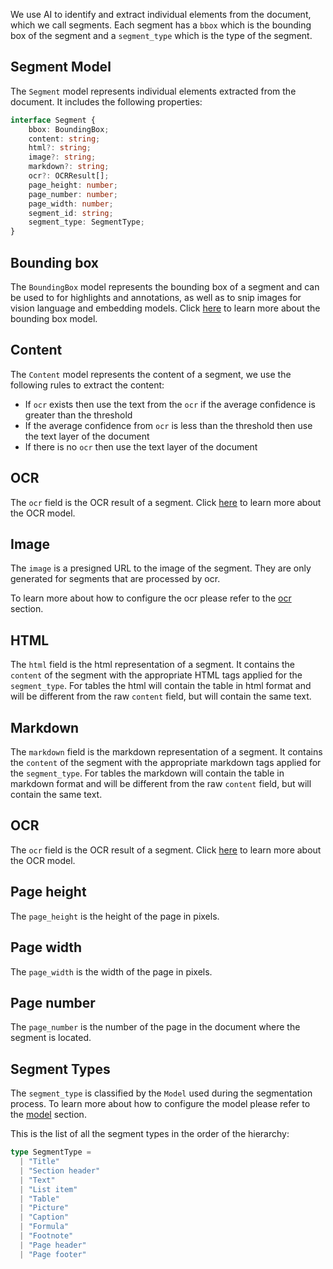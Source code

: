 We use AI to identify and extract individual elements from the document, which we call segments.
Each segment has a `bbox` which is the bounding box of the segment and a `segment_type` which is the type of the segment.

## Segment Model

The `Segment` model represents individual elements extracted from the document. It includes the following properties:

```typescript
interface Segment {
    bbox: BoundingBox;
    content: string;
    html?: string;
    image?: string;
    markdown?: string;
    ocr?: OCRResult[];
    page_height: number;
    page_number: number;
    page_width: number;
    segment_id: string;
    segment_type: SegmentType; 
}
```

## Bounding box

The `BoundingBox` model represents the bounding box of a segment and can be used to for highlights and annotations, as well as to snip images for vision language and embedding models.
Click [here](/bounding-box) to learn more about the bounding box model.

## Content

The `Content` model represents the content of a segment, we use the following rules to extract the content:

- If `ocr` exists then use the text from the `ocr` if the average confidence is greater than the threshold
- If the average confidence from `ocr` is less than the threshold then use the text layer of the document
- If there is no `ocr` then use the text layer of the document

## OCR

The `ocr` field is the OCR result of a segment. Click [here](/ocr) to learn more about the OCR model.

## Image

The `image` is a presigned URL to the image of the segment. They are only generated for segments that are processed by ocr. 

To learn more about how to configure the ocr please refer to the [ocr](/ocr) section.

## HTML

The `html` field is the html representation of a segment. It contains the `content` of the segment with the appropriate HTML tags applied for the `segment_type`.
For tables the html will contain the table in html format and will be different from the raw `content` field, but will contain the same text.

## Markdown

The `markdown` field is the markdown representation of a segment. It contains the `content` of the segment with the appropriate markdown tags applied for the `segment_type`.
For tables the markdown will contain the table in markdown format and will be different from the raw `content` field, but will contain the same text.

## OCR

The `ocr` field is the OCR result of a segment. Click [here](/ocr) to learn more about the OCR model.

## Page height

The `page_height` is the height of the page in pixels.

## Page width

The `page_width` is the width of the page in pixels.

## Page number

The `page_number` is the number of the page in the document where the segment is located.

## Segment Types

The `segment_type` is classified by the `Model` used during the segmentation process. To learn more about how to configure the model please refer to the [model](/model) section.

This is the list of all the segment types in the order of the hierarchy:
```typescript
type SegmentType =
  | "Title"
  | "Section header"
  | "Text"
  | "List item"
  | "Table"
  | "Picture"
  | "Caption"
  | "Formula"
  | "Footnote"
  | "Page header"
  | "Page footer"
```




